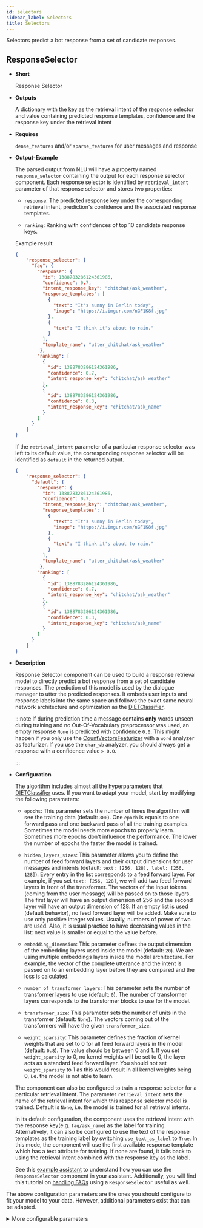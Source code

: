 ```yaml
---
id: selectors
sidebar_label: Selectors
title: Selectors
---
```


Selectors predict a bot response from a set of candidate responses.


## ResponseSelector


* **Short**

  Response Selector



* **Outputs**

  A dictionary with the key as the retrieval intent of the response selector
   and value containing predicted response templates, confidence and the response key under the retrieval intent



* **Requires**

  `dense_features` and/or `sparse_features` for user messages and response



*   **Output-Example**

    The parsed output from NLU will have a property named `response_selector`
    containing the output for each response selector component. Each response selector is
    identified by `retrieval_intent` parameter of that response selector
    and stores two properties:

    * `response`: The predicted response key under the corresponding retrieval intent,
    prediction's confidence and the associated response templates.

    * `ranking`: Ranking with confidences of top 10 candidate response keys.

    Example result:

    ```json
    {
        "response_selector": {
          "faq": {
            "response": {
              "id": 1388783286124361986,
              "confidence": 0.7,
              "intent_response_key": "chitchat/ask_weather",
              "response_templates": [
                {
                  "text": "It's sunny in Berlin today",
                  "image": "https://i.imgur.com/nGF1K8f.jpg"
                },
                {
                  "text": "I think it's about to rain."
                }
              ],
              "template_name": "utter_chitchat/ask_weather"
             },
            "ranking": [
              {
                "id": 1388783286124361986,
                "confidence": 0.7,
                "intent_response_key": "chitchat/ask_weather"
              },
              {
                "id": 1388783286124361986,
                "confidence": 0.3,
                "intent_response_key": "chitchat/ask_name"
              }
            ]
          }
        }
    }
    ```

    If the `retrieval_intent` parameter of a particular response selector was left to its default value,
    the corresponding response selector will be identified as `default` in the returned output.

    ```json {4}
    {
        "response_selector": {
          "default": {
            "response": {
              "id": 1388783286124361986,
              "confidence": 0.7,
              "intent_response_key": "chitchat/ask_weather",
              "response_templates": [
                {
                  "text": "It's sunny in Berlin today",
                  "image": "https://i.imgur.com/nGF1K8f.jpg"
                },
                {
                  "text": "I think it's about to rain."
                }
              ],
              "template_name": "utter_chitchat/ask_weather"
             },
            "ranking": [
              {
                "id": 1388783286124361986,
                "confidence": 0.7,
                "intent_response_key": "chitchat/ask_weather"
              },
              {
                "id": 1388783286124361986,
                "confidence": 0.3,
                "intent_response_key": "chitchat/ask_name"
              }
            ]
          }
        }
    }
    ```



* **Description**

  Response Selector component can be used to build a response retrieval model to directly predict a bot response from
  a set of candidate responses. The prediction of this model is used by the dialogue manager to utter the predicted responses.
  It embeds user inputs and response labels into the same space and follows the exact same
  neural network architecture and optimization as the [DIETClassifier](../components/intent-classifiers.mdx#dietclassifier).

  :::note
  If during prediction time a message contains **only** words unseen during training
  and no Out-Of-Vocabulary preprocessor was used, an empty response `None` is predicted with confidence
  `0.0`. This might happen if you only use the [CountVectorsFeaturizer](../components/featurizers.mdx#countvectorsfeaturizer) with a `word` analyzer
  as featurizer. If you use the `char_wb` analyzer, you should always get a response with a confidence
  value `> 0.0`.

  :::



* **Configuration**

  The algorithm includes almost all the hyperparameters that [DIETClassifier](../components/intent-classifiers.mdx#dietclassifier) uses.
  If you want to adapt your model, start by modifying the following parameters:

  * `epochs`:
    This parameter sets the number of times the algorithm will see the training data (default: `300`).
    One `epoch` is equals to one forward pass and one backward pass of all the training examples.
    Sometimes the model needs more epochs to properly learn.
    Sometimes more epochs don't influence the performance.
    The lower the number of epochs the faster the model is trained.

  * `hidden_layers_sizes`:
    This parameter allows you to define the number of feed forward layers and their output
    dimensions for user messages and intents (default: `text: [256, 128], label: [256, 128]`).
    Every entry in the list corresponds to a feed forward layer.
    For example, if you set `text: [256, 128]`, we will add two feed forward layers in front of
    the transformer. The vectors of the input tokens (coming from the user message) will be passed on to those
    layers. The first layer will have an output dimension of 256 and the second layer will have an output
    dimension of 128. If an empty list is used (default behavior), no feed forward layer will be
    added.
    Make sure to use only positive integer values. Usually, numbers of power of two are used.
    Also, it is usual practice to have decreasing values in the list: next value is smaller or equal to the
    value before.

  * `embedding_dimension`:
    This parameter defines the output dimension of the embedding layers used inside the model (default: `20`).
    We are using multiple embeddings layers inside the model architecture.
    For example, the vector of the complete utterance and the intent is passed on to an embedding layer before
    they are compared and the loss is calculated.

  * `number_of_transformer_layers`:
    This parameter sets the number of transformer layers to use (default: `0`).
    The number of transformer layers corresponds to the transformer blocks to use for the model.

  * `transformer_size`:
    This parameter sets the number of units in the transformer (default: `None`).
    The vectors coming out of the transformers will have the given `transformer_size`.

  * `weight_sparsity`:
    This parameter defines the fraction of kernel weights that are set to 0 for all feed forward layers
    in the model (default: `0.8`). The value should be between 0 and 1. If you set `weight_sparsity`
    to 0, no kernel weights will be set to 0, the layer acts as a standard feed forward layer. You should not
    set `weight_sparsity` to 1 as this would result in all kernel weights being 0, i.e. the model is not able
    to learn.

  The component can also be configured to train a response selector for a particular retrieval intent.
  The parameter `retrieval_intent` sets the name of the retrieval intent for which this response selector model is trained.
  Default is `None`, i.e. the model is trained for all retrieval intents.

  In its default configuration, the component uses the retrieval intent with the response key(e.g. `faq/ask_name`) as the label for training.
  Alternatively, it can also be configured to use the text of the response templates as the training label
  by switching `use_text_as_label` to `True`. In this mode, the component will use the first available response
  template which has a text attribute for training. If none are found, it falls back to using the retrieval intent
  combined with the response key as the label.

  See this [example assistant](https://github.com/RasaHQ/rasa/tree/master/examples/responseselectorbot) to understand
  how you can use the `ResponseSelector` component in your assistant. Additionally, you will find this tutorial on
  [handling FAQs](./chitchat-faqs.mdx#handling-faqs-using-a-response-selector) using a `ResponseSelector` useful as well.


The above configuration parameters are the ones you should configure to fit your model to your data.
However, additional parameters exist that can be adapted.

<details><summary>More configurable parameters</summary>

```text
+---------------------------------+-------------------+--------------------------------------------------------------+
| Parameter                       | Default Value     | Description                                                  |
+=================================+===================+==============================================================+
| hidden_layers_sizes             | text: [256, 128]  | Hidden layer sizes for layers before the embedding layers    |
|                                 | label: [256, 128] | for user messages and labels. The number of hidden layers is |
|                                 |                   | equal to the length of the corresponding.                    |
+---------------------------------+-------------------+--------------------------------------------------------------+
| share_hidden_layers             | False             | Whether to share the hidden layer weights between user       |
|                                 |                   | messages and labels.                                         |
+---------------------------------+-------------------+--------------------------------------------------------------+
| transformer_size                | None              | Number of units in transformer.                              |
+---------------------------------+-------------------+--------------------------------------------------------------+
| number_of_transformer_layers    | 0                 | Number of transformer layers.                                |
+---------------------------------+-------------------+--------------------------------------------------------------+
| number_of_attention_heads       | 4                 | Number of attention heads in transformer.                    |
+---------------------------------+-------------------+--------------------------------------------------------------+
| use_key_relative_attention      | False             | If 'True' use key relative embeddings in attention.          |
+---------------------------------+-------------------+--------------------------------------------------------------+
| use_value_relative_attention    | False             | If 'True' use value relative embeddings in attention.        |
+---------------------------------+-------------------+--------------------------------------------------------------+
| max_relative_position           | None              | Maximum position for relative embeddings.                    |
+---------------------------------+-------------------+--------------------------------------------------------------+
| unidirectional_encoder          | False             | Use a unidirectional or bidirectional encoder.               |
+---------------------------------+-------------------+--------------------------------------------------------------+
| batch_size                      | [8, 32]           | Initial and final value for batch sizes.                     |
|                                 |                   | Batch size will be linearly increased for each epoch.        |
|                                 |                   | If constant `batch_size` is required, pass an int, e.g. `8`. |
+---------------------------------+-------------------+--------------------------------------------------------------+
| batch_strategy                  | "balanced"        | Strategy used when creating batches.                         |
|                                 |                   | Can be either 'sequence' or 'balanced'.                      |
+---------------------------------+-------------------+--------------------------------------------------------------+
| epochs                          | 300               | Number of epochs to train.                                   |
+---------------------------------+-------------------+--------------------------------------------------------------+
| random_seed                     | None              | Set random seed to any 'int' to get reproducible results.    |
+---------------------------------+-------------------+--------------------------------------------------------------+
| learning_rate                   | 0.001             | Initial learning rate for the optimizer.                     |
+---------------------------------+-------------------+--------------------------------------------------------------+
| embedding_dimension             | 20                | Dimension size of embedding vectors.                         |
+---------------------------------+-------------------+--------------------------------------------------------------+
| dense_dimension                 | text: 128         | Dense dimension for sparse features to use if no dense       |
|                                 | label: 20         | features are present.                                        |
+---------------------------------+-------------------+--------------------------------------------------------------+
| concat_dimension                | text: 128         | Concat dimension for sequence and sentence features.         |
|                                 | label: 23         |                                                              |
+---------------------------------+-------------------+--------------------------------------------------------------+
| number_of_negative_examples     | 20                | The number of incorrect labels. The algorithm will minimize  |
|                                 |                   | their similarity to the user input during training.          |
+---------------------------------+-------------------+--------------------------------------------------------------+
| similarity_type                 | "auto"            | Type of similarity measure to use, either 'auto' or 'cosine' |
|                                 |                   | or 'inner'.                                                  |
+---------------------------------+-------------------+--------------------------------------------------------------+
| loss_type                       | "softmax"         | The type of the loss function, either 'softmax' or 'margin'. |
+---------------------------------+-------------------+--------------------------------------------------------------+
| ranking_length                  | 10                | Number of top actions to normalize scores for loss type      |
|                                 |                   | 'softmax'. Set to 0 to turn off normalization.               |
+---------------------------------+-------------------+--------------------------------------------------------------+
| maximum_positive_similarity     | 0.8               | Indicates how similar the algorithm should try to make       |
|                                 |                   | embedding vectors for correct labels.                        |
|                                 |                   | Should be 0.0 < ... < 1.0 for 'cosine' similarity type.      |
+---------------------------------+-------------------+--------------------------------------------------------------+
| maximum_negative_similarity     | -0.4              | Maximum negative similarity for incorrect labels.            |
|                                 |                   | Should be -1.0 < ... < 1.0 for 'cosine' similarity type.     |
+---------------------------------+-------------------+--------------------------------------------------------------+
| use_maximum_negative_similarity | True              | If 'True' the algorithm only minimizes maximum similarity    |
|                                 |                   | over incorrect intent labels, used only if 'loss_type' is    |
|                                 |                   | set to 'margin'.                                             |
+---------------------------------+-------------------+--------------------------------------------------------------+
| scale_loss                      | True              | Scale loss inverse proportionally to confidence of correct   |
|                                 |                   | prediction.                                                  |
+---------------------------------+-------------------+--------------------------------------------------------------+
| regularization_constant         | 0.002             | The scale of regularization.                                 |
+---------------------------------+-------------------+--------------------------------------------------------------+
| negative_margin_scale           | 0.8               | The scale of how important is to minimize the maximum        |
|                                 |                   | similarity between embeddings of different labels.           |
+---------------------------------+-------------------+--------------------------------------------------------------+
| weight_sparsity                 | 0.8               | Sparsity of the weights in dense layers.                     |
|                                 |                   | Value should be between 0 and 1.                             |
+---------------------------------+-------------------+--------------------------------------------------------------+
| drop_rate                       | 0.2               | Dropout rate for encoder. Value should be between 0 and 1.   |
|                                 |                   | The higher the value the higher the regularization effect.   |
+---------------------------------+-------------------+--------------------------------------------------------------+
| drop_rate_attention             | 0.0               | Dropout rate for attention. Value should be between 0 and 1. |
|                                 |                   | The higher the value the higher the regularization effect.   |
+---------------------------------+-------------------+--------------------------------------------------------------+
| use_sparse_input_dropout        | False             | If 'True' apply dropout to sparse input tensors.             |
+---------------------------------+-------------------+--------------------------------------------------------------+
| use_dense_input_dropout         | False             | If 'True' apply dropout to dense input tensors.              |
+---------------------------------+-------------------+--------------------------------------------------------------+
| evaluate_every_number_of_epochs | 20                | How often to calculate validation accuracy.                  |
|                                 |                   | Set to '-1' to evaluate just once at the end of training.    |
+---------------------------------+-------------------+--------------------------------------------------------------+
| evaluate_on_number_of_examples  | 0                 | How many examples to use for hold out validation set.        |
|                                 |                   | Large values may hurt performance, e.g. model accuracy.      |
+---------------------------------+-------------------+--------------------------------------------------------------+
| use_masked_language_model       | False             | If 'True' random tokens of the input message will be masked  |
|                                 |                   | and the model should predict those tokens.                   |
+---------------------------------+-------------------+--------------------------------------------------------------+
| retrieval_intent                | None              | Name of the intent for which this response selector model is |
|                                 |                   | trained.                                                     |
+---------------------------------+-------------------+--------------------------------------------------------------+
| use_text_as_label               | False             | Whether to use the actual text of the response as the label  |
|                                 |                   | for training the response selector. Otherwise, it uses the   |
|                                 |                   | response key as the label.                                   |
+---------------------------------+-------------------+--------------------------------------------------------------+
| tensorboard_log_directory       | None              | If you want to use tensorboard to visualize training         |
|                                 |                   | metrics, set this option to a valid output directory. You    |
|                                 |                   | can view the training metrics after training in tensorboard  |
|                                 |                   | via 'tensorboard --logdir <path-to-given-directory>'.        |
+---------------------------------+-------------------+--------------------------------------------------------------+
| tensorboard_log_level           | "epoch"           | Define when training metrics for tensorboard should be       |
|                                 |                   | logged. Either after every epoch ("epoch") or for every      |
|                                 |                   | training step ("minibatch").                                 |
+---------------------------------+-------------------+--------------------------------------------------------------+
| featurizers                     | []                | List of featurizer names (alias names). Only features        |
|                                 |                   | coming from the listed names are used. If list is empty      |
|                                 |                   | all available features are used.                             |
+---------------------------------+-------------------+--------------------------------------------------------------+
| checkpoint_model                | False             | Save the best performing model during training. Models are   |
|                                 |                   | stored to the location specified by `--out`. Only the one    |
|                                 |                   | best model will be saved.                                    |
|                                 |                   | Requires `evaluate_on_number_of_examples > 0` and            |
|                                 |                   | `evaluate_every_number_of_epochs > 0`                        |
+---------------------------------+-------------------+--------------------------------------------------------------+
```

:::note
Parameter `maximum_negative_similarity` is set to a negative value to mimic the original
starspace algorithm in the case `maximum_negative_similarity = maximum_positive_similarity`
and `use_maximum_negative_similarity = False`.
See [starspace paper](https://arxiv.org/abs/1709.03856) for details.

:::
  </details>
